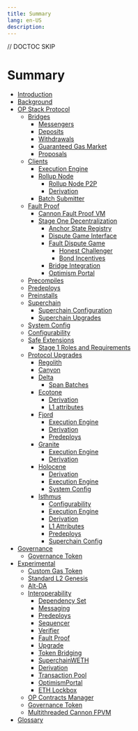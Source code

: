 ```yaml
---
title: Summary
lang: en-US
description:
---
```


// DOCTOC SKIP

# Summary

- [Introduction](./root.md)
- [Background](./background.md)
- [OP Stack Protocol](./protocol/overview.md)
  - [Bridges](./protocol/bridges.md)
    - [Messengers](./protocol/messengers.md)
    - [Deposits](./protocol/deposits.md)
    - [Withdrawals](./protocol/withdrawals.md)
    - [Guaranteed Gas Market](./protocol/guaranteed-gas-market.md)
    - [Proposals](./protocol/proposals.md)
  - [Clients]()
    - [Execution Engine](./protocol/exec-engine.md)
    - [Rollup Node](./protocol/rollup-node.md)
      - [Rollup Node P2P](./protocol/rollup-node-p2p.md)
      - [Derivation](./protocol/derivation.md)
    - [Batch Submitter](./protocol/batcher.md)
  - [Fault Proof](fault-proof/index.md)
    - [Cannon Fault Proof VM](fault-proof/cannon-fault-proof-vm.md)
    - [Stage One Decentralization](fault-proof/stage-one/index.md)
      - [Anchor State Registry](fault-proof/stage-one/anchor-state-registry.md)
      - [Dispute Game Interface](fault-proof/stage-one/dispute-game-interface.md)
      - [Fault Dispute Game](fault-proof/stage-one/fault-dispute-game.md)
        - [Honest Challenger](fault-proof/stage-one/honest-challenger-fdg.md)
        - [Bond Incentives](fault-proof/stage-one/bond-incentives.md)
      - [Bridge Integration](fault-proof/stage-one/bridge-integration.md)
      - [Optimism Portal](fault-proof/stage-one/optimism-portal.md)
  - [Precompiles](./protocol/precompiles.md)
  - [Predeploys](./protocol/predeploys.md)
  - [Preinstalls](./protocol/preinstalls.md)
  - [Superchain]()
    - [Superchain Configuration](./protocol/superchain-config.md)
    - [Superchain Upgrades](./protocol/superchain-upgrades.md)
  - [System Config](./protocol/system-config.md)
  - [Configurability](./protocol/configurability.md)
  - [Safe Extensions](./protocol/safe-extensions.md)
    - [Stage 1 Roles and Requirements](./protocol/stage-1.md)
  - [Protocol Upgrades]()
    - [Regolith](./protocol/regolith/overview.md)
    - [Canyon](./protocol/canyon/overview.md)
    - [Delta](./protocol/delta/overview.md)
      - [Span Batches](./protocol/delta/span-batches.md)
    - [Ecotone](./protocol/ecotone/overview.md)
      - [Derivation](./protocol/ecotone/derivation.md)
      - [L1 attributes](./protocol/ecotone/l1-attributes.md)
    - [Fjord](./protocol/fjord/overview.md)
      - [Execution Engine](./protocol/fjord/exec-engine.md)
      - [Derivation](./protocol/fjord/derivation.md)
      - [Predeploys](./protocol/fjord/predeploys.md)
    - [Granite](./protocol/granite/overview.md)
      - [Execution Engine](./protocol/granite/exec-engine.md)
      - [Derivation](./protocol/granite/derivation.md)
    - [Holocene](./protocol/holocene/overview.md)
      - [Derivation](./protocol/holocene/derivation.md)
      - [Execution Engine](./protocol/holocene/exec-engine.md)
      - [System Config](./protocol/holocene/system-config.md)
    - [Isthmus](./protocol/isthmus/overview.md)
      - [Configurability](./protocol/isthmus/configurability.md)
      - [Execution Engine](./protocol/isthmus/exec-engine.md)
      - [Derivation](./protocol/isthmus/derivation.md)
      - [L1 Attributes](./protocol/isthmus/l1-attributes.md)
      - [Predeploys](./protocol/isthmus/predeploys.md)
      - [Superchain Config](./protocol/isthmus/superchain-config.md)
- [Governance]()
  - [Governance Token](./governance/gov-token.md)
- [Experimental]()
  - [Custom Gas Token](./experimental/custom-gas-token.md)
  - [Standard L2 Genesis](./experimental/standard-l2-genesis.md)
  - [Alt-DA](./experimental/alt-da.md)
  - [Interoperability](./interop/overview.md)
    - [Dependency Set](./interop/dependency-set.md)
    - [Messaging](./interop/messaging.md)
    - [Predeploys](./interop/predeploys.md)
    - [Sequencer](./interop/sequencer.md)
    - [Verifier](./interop/verifier.md)
    - [Fault Proof](./interop/fault-proof.md)
    - [Upgrade](./interop/upgrade.md)
    - [Token Bridging](./interop/token-bridging.md)
    - [SuperchainWETH](./interop/superchain-weth.md)
    - [Derivation](./interop/derivation.md)
    - [Transaction Pool](./interop/tx-pool.md)
    - [OptimismPortal](./interop/optimism-portal.md)
    - [ETH Lockbox](./interop/eth-lockbox.md)
  - [OP Contracts Manager](./experimental/op-contracts-manager.md)
  - [Governance Token](./experimental/gov-token.md)
  - [Multithreaded Cannon FPVM](./experimental/cannon-fault-proof-vm-mt.md)
- [Glossary](./glossary.md)
